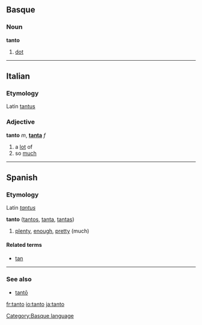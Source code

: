 ==Basque==
===Noun===
'''tanto'''

# [[dot]]

[[Category:Basque language]]

----

==Italian==
===Etymology===
Latin [[tantus]]
===Adjective===
'''tanto''' ''m'', '''[[tanta]]''' ''f''

# a [[lot]] of
# so [[much]]

----

==Spanish==
===Etymology===
Latin ''[[tantus]]''

<!-- adv or adj? -->
'''tanto''' ([[tantos]], [[tanta]], [[tantas]])

# [[plenty]], [[enough]], [[pretty]] (much)

====Related terms====
*[[tan]]

----

===See also===
*[[tantō]]

[[fr:tanto]]
[[io:tanto]]
[[ja:tanto]]